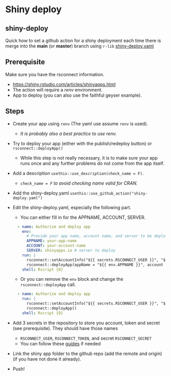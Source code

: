 # Shiny deploy

## shiny-deploy

Quick how to set a github action for a shiny deployment each time there is merge into the **main** (or **master**) branch using `r-lib` [shiny-deploy.yaml](https://github.com/r-lib/actions/blob/v2-branch/examples/shiny-deploy.yaml)

## Prerequisite

Make sure you have the rsconnect information.

-   <https://shiny.rstudio.com/articles/shinyapps.html>
-   The action will require a *renv* environment.
-   App to deploy (you can also use the faithful geyser example).

## Steps

-   Create your app using `renv` (The yaml use assume `renv` is used).

    -   *It is probably also a best practice to use renv.*

-   Try to deploy your app (either with the publish/redeploy button) or `rsconnect::deployApp()`

    -   While this step is not really necessary, it is to make sure your app runs once and any further problems do not come from the app itself.

-   Add a description `usethis::use_description(check_name = F)`.

    -   *`check_name = F` to avoid checking name valid for CRAN.*

-   Add the shiny-deploy.yaml `usethis::use_github_action("shiny-deploy.yaml")`

-   Edit the shiny-deploy.yaml, especially the following part.

    -   You can either fill in for the APPNAME, ACCOUNT, SERVER.

    ```yaml
      - name: Authorize and deploy app
        env: 
          # Provide your app name, account name, and server to be deployed below
          APPNAME: your-app-name
          ACCOUNT: your-account-name
          SERVER: shinyapps.io # server to deploy
        run: |
          rsconnect::setAccountInfo("${{ secrets.RSCONNECT_USER }}", "${{ secrets.RSCONNECT_TOKEN }}", "${{ secrets.RSCONNECT_SECRET }}")
          rsconnect::deployApp(appName = "${{ env.APPNAME }}", account = "${{ env.ACCOUNT }}", server = "${{ env.SERVER }}")
        shell: Rscript {0}
    ```

    -   Or you can remove the `env` block and change the `rsconnect::deployApp` call.

    ```yaml
      - name: Authorize and deploy app
        run: |
          rsconnect::setAccountInfo("${{ secrets.RSCONNECT_USER }}", "${{ secrets.RSCONNECT_TOKEN }}", "${{ secrets.RSCONNECT_SECRET }}")
          rsconnect::deployApp()
        shell: Rscript {0}
    ```

-   Add 3 secrets in the repository to store you account, token and secret (see prerequisite). They should have those names

    -   `RSCONNECT_USER`, `RSCONNECT_TOKEN`, and secret `RSCONNECT_SECRET`
    -   You can follow these [guides](https://docs.github.com/en/actions/security-guides/encrypted-secrets#creating-encrypted-secrets-for-a-repository) if needed

-   Link the shiny app folder to the github repo (add the remote and origin) (if you have not done it already).

-   Push!
